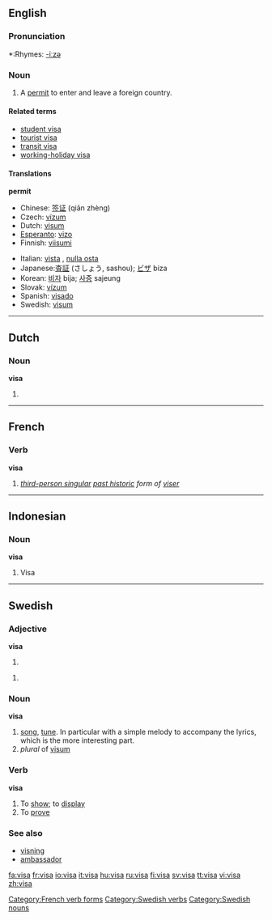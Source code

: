 {{see|Visa}}

==English==

===Pronunciation===
*:Rhymes: [[Rhymes:English:-iːzə|-iːzə]]

===Noun===
{{en-noun}}

# A [[permit]] to enter and leave a foreign country.

====Related terms====
*[[student visa]]
*[[tourist visa]]
*[[transit visa]]
*[[working-holiday visa]]

====Translations====
'''permit'''
{{top}}
*Chinese: [[签证]] (qiān zhèng)
*Czech: [[vízum#Czech|vízum]] {{n}}
*Dutch: [[visum]] {{n}}
*[[Esperanto]]: [[vizo]]
*Finnish: [[viisumi]]
{{mid}}
*Italian: [[vista]] {{f}}, [[nulla osta]]
*Japanese:[[査証]] (さしょう, sashou); [[ビザ]] biza
*Korean: [[비자]] bija; [[사증]] sajeung
*Slovak: [[vízum#Slovak|vízum]] {{n}}
*Spanish: [[visado]]
*Swedish: [[visum#Swedish|visum]] {{n}}
{{bottom}}

----

==Dutch==

===Noun===
'''visa'''

# {{plural of|[[visum]]}}

----

==French==

===Verb===
'''visa'''

# ''[[third-person singular]] [[past historic]] form of [[viser#French|viser]]''

[[Category:French verb forms]]

----

==Indonesian==

===Noun===
'''visa'''

# Visa

----

==Swedish==

===Adjective===
'''visa'''

# {{sv-adj-form-abs-def|vis}}

# {{sv-adj-form-abs-pl|vis}}

===Noun===
{{sv-noun|gender=Common|visa|visan|visor|visorna|visas|visans|visors|visornas}}
'''visa'''

# [[song]], [[tune]]. In particular with a simple melody to accompany the lyrics, which is the more interesting part.
# ''plural'' of [[visum#Swedish|visum]]

===Verb===
{{sv-verb-reg-ar}}
'''visa'''

# To [[show]]; to [[display]]
# To [[prove]]

===See also===
*[[visning]]
*[[ambassador]]

[[Category:Swedish verbs]]
[[Category:Swedish nouns]]

[[fa:visa]]
[[fr:visa]]
[[io:visa]]
[[it:visa]]
[[hu:visa]]
[[ru:visa]]
[[fi:visa]]
[[sv:visa]]
[[tt:visa]]
[[vi:visa]]
[[zh:visa]]
